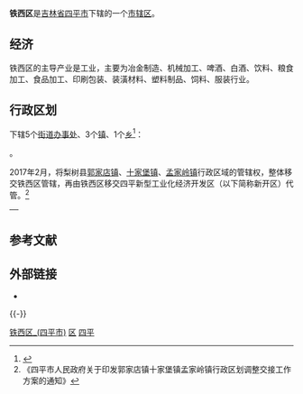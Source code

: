 {{about||同名行政区划|铁西区}} 
{{Infobox China County
| county = 铁西区
| usedname = 
| nameorigin = 
| Photo = File:四平战役纪念馆.jpg
| Photoname = 
| map = 
| map_caption = 
| Pinyin =  Tiěxī Qū
| Belong = [[吉林省|吉林省]][[四平市|四平市]]
| Types = [[市辖区|市辖区]]
| admincode =  
| founded = 
| seat = 
| officerTitle = 
| officer = 
| officerTitle2 = 
| officer2 = 
| division = 7
| town = 
| township = 2
| subdistrict = 5
| dialect = 
| post code = 136000
| phone code = 0434
| coordinate = 
| area = 169
| area land = 
| area water = 
| census yr = 
| pop = 27万人
| density =  
| GDP = 
| GDP_as_of = 
| GDPPC = 
| carlicense = 吉C
| web = http://txq.siping.gov.cn/
| web_title = 铁西区政府网
}}

'''铁西区'''是[[吉林省|吉林省]][[四平市|四平市]]下辖的一个[[市辖区|市辖区]]。

==经济==
铁西区的主导产业是工业，主要为冶金制造、机械加工、啤酒、白酒、饮料、粮食加工、食品加工、印刷包装、装潢材料、塑料制品、饲料、服装行业。

== 行政区划 ==
{{PAGENAMEBASE}}下辖5个[[街道办事处|街道办事处]]、3个[[行政建制镇|镇]]、1个[[乡_(中华人民共和国)|乡]]<ref>{{PRC admin/ref sgc|22/03/02}}</ref>：

{{PRC admin/children|22/03/02}}。

2017年2月，将梨树县[[郭家店镇|郭家店镇]]、[[十家堡镇|十家堡镇]]、[[孟家岭镇|孟家岭镇]]行政区域的管辖权，整体移交铁西区管辖，再由铁西区移交四平新型工业化经济开发区（以下简称新开区）代管。<ref>《四平市人民政府关于印发郭家店镇十家堡镇孟家岭镇行政区划调整交接工作方案的通知》</ref>
{| class="wikitable" style="width:; font-size:smaller; text-align:center"
! colspan=10|
{{Image label begin|image=Township-level administrative divisions of Siping Tiexi.jpg|width={{{width|500}}}|float={{{float|none}}}}} 
{{Image label|x=0.47|y=0.86|scale={{{width|250}}}|text=<span style="">'''①'''</span>}}
{{Image label|x=0.46|y=0.91|scale={{{width|250}}}|text=<span style="">'''②'''</span>}}
{{Image label|x=0.44|y=1.0|scale={{{width|250}}}|text=<span style="">'''③'''</span>}}
{{Image label|x=0.42|y=0.96|scale={{{width|250}}}|text=<span style="">'''④'''</span>}}
{{Image label|x=0.40|y=0.92|scale={{{width|250}}}|text=<span style="">'''⑤'''</span>}}
{{Image label|x=0.55|y=0.7|scale={{{width|250}}}|text=<span style="">'''[[平西乡|<span style="color: black">平西乡</span>]]'''</span>}}
{{Image label|x=1.0|y=0.35|scale={{{width|250}}}|text=<span style="">'''[[郭家店镇_(梨树县)|<span style="color: black;">郭家店镇</span>]]'''</span>}} 
{{Image label|x=1.0|y=0.7|scale={{{width|250}}}|text=<span style="">'''[[十家堡镇|<span style="color: black;">十家堡镇</span>]]'''</span>}} 
{{Image label|x=1.5|y=0.5|scale={{{width|250}}}|text=<span style="">'''[[孟家岭镇|<span style="color: black;">孟家岭镇</span>]]'''</span>}} 
{{Image label|x=0.1|y=0.1|scale={{{width|250}}}|text=<span style="">'''[[北沟街道|<span style="color: black;">①：北沟街道</span>]]'''</span>}} 
{{Image label|x=0.1|y=0.16|scale={{{width|250}}}|text=<span style="">'''[[仁兴街道|<span style="color: black;">②：仁兴街道</span>]]'''</span>}} 
{{Image label|x=0.1|y=0.22|scale={{{width|250}}}|text=<span style="">'''[[站前街道_(四平市)|<span style="color: black;">③：站前街道</span>]]'''</span>}} 
{{Image label|x=0.1|y=0.28|scale={{{width|250}}}|text=<span style="">'''[[英雄街道|<span style="color: black;">④：英雄街道</span>]]'''</span>}} 
{{Image label|x=0.1|y=0.34|scale={{{width|250}}}|text=<span style="">'''[[地直街道|<span style="color: black;">⑤：地直街道</span>]]'''</span>}} 
{{Image label end}}
|}

== 参考文献 ==
{{reflist}}

== 外部链接 ==
* {{Official website|http://txq.siping.gov.cn/|name=四平市铁西区人民政府}}

{{-}}
{{吉林省四平市铁西区行政区划}}
{{四平市行政区划}}
{{吉林行政区划}}

[[Category:铁西区_(四平市)|]]
[[Category:四平区县市|区]]
[[Category:吉林市辖区|四平]]